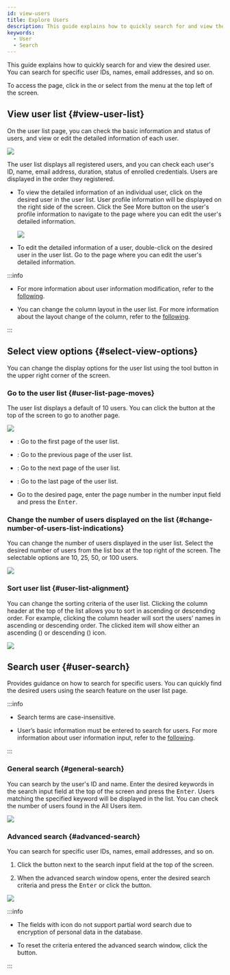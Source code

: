 ```yaml
---
id: view-users
title: Explore Users
description: This guide explains how to quickly search for and view the desired user.
keywords:
  - User
  - Search
---
```


This guide explains how to quickly search for and view the desired user. You can search for specific user IDs, names, email addresses, and so on.

To access the <Cmd sid='shell.header.user' /> page, click <Cmd sid='shell.header.user' /> in the <Cmd sid='shell.header.launcher' /> or select <Cmd sid='shell.header.user' /> from the menu at the top left of the screen.

## View user list {#view-user-list}

On the user list page, you can check the basic information and status of users, and view or edit the detailed information of each user.

<Image src='/img/biostarx-users-list.png' />

The user list displays all registered users, and you can check each user's ID, name, email address, duration, status of enrolled credentials. Users are displayed in the order they registered.

* To view the detailed information of an individual user, click on the desired user in the user list. User profile information will be displayed on the right side of the screen. Click the <Cmd>See More</Cmd> button on the user's profile information to navigate to the page where you can edit the user's detailed information.

  <Image src='/img/biostarx-users-list-view-profile.png' />

* To edit the detailed information of a user, double-click on the desired user in the user list. Go to the page where you can edit the user's detailed information.

:::info

* For more information about user information modification, refer to the [following](edit-user).

* You can change the column layout in the user list. For more information about the layout change of the column, refer to the [following](columnlayout).

:::

## Select view options {#select-view-options}

You can change the display options for the user list using the tool button in the upper right corner of the screen.

### Go to the user list {#user-list-page-moves}

The user list displays a default of 10 users. You can click the button at the top of the screen to go to another page.

<Image src='/img/biostarx-users-list-pagenation.png' />

* <IcFirst /> : Go to the first page of the user list.

* <IcFw /> : Go to the previous page of the user list.

* <IcBw /> : Go to the next page of the user list.

* <IcLast /> : Go to the last page of the user list.

* Go to the desired page, enter the page number in the number input field and press the <Kbd>Enter</Kbd>.

### Change the number of users displayed on the list {#change-number-of-users-list-indications}

You can change the number of users displayed in the user list. Select the desired number of users from the list box at the top right of the screen. The selectable options are 10, 25, 50, or 100 users.

<Image src='/img/biostarx-users-list-select-row.png' />

### Sort user list {#user-list-alignment}

You can change the sorting criteria of the user list. Clicking the column header at the top of the list allows you to sort in ascending or descending order. For example, clicking the column header <Cmd sid='team.user.table.firstName' /> will sort the users' names in ascending or descending order. The clicked item will show either an ascending (<IcAscend />) or descending (<IcDescend />) icon.

<Image src='/img/biostarx-users-list-order.png' />

## Search user {#user-search}

Provides guidance on how to search for specific users. You can quickly find the desired users using the search feature on the user list page.

:::info

* Search terms are case-insensitive.

* User’s basic information must be entered to search for users. For more information about user information input, refer to the [following](add-user-basic-info).

:::

### General search {#general-search}

You can search by the user's ID and name. Enter the desired keywords in the search input field at the top of the screen and press the <Kbd>Enter</Kbd>. Users matching the specified keyword will be displayed in the list. You can check the number of users found in the <Cmd>All Users</Cmd> item.

<Image src='/img/biostarx-users-search-result.png' />

### Advanced search {#advanced-search}

You can search for specific user IDs, names, email addresses, and so on. 

1. Click the <IcAdvSearch /> button next to the search input field at the top of the screen. 

2. When the advanced search window opens, enter the desired search criteria and press the <Kbd>Enter</Kbd> or click the <Cmd sid='common.search' /> button.

<Image src='/img/biostarx-users-advanced-search.png' />

:::info

* The fields with <IcTips /> icon do not support partial word search due to encryption of personal data in the database.

* To reset the criteria entered the advanced search window, click the <Cmd sid='common.clearAll' /> button.

:::
